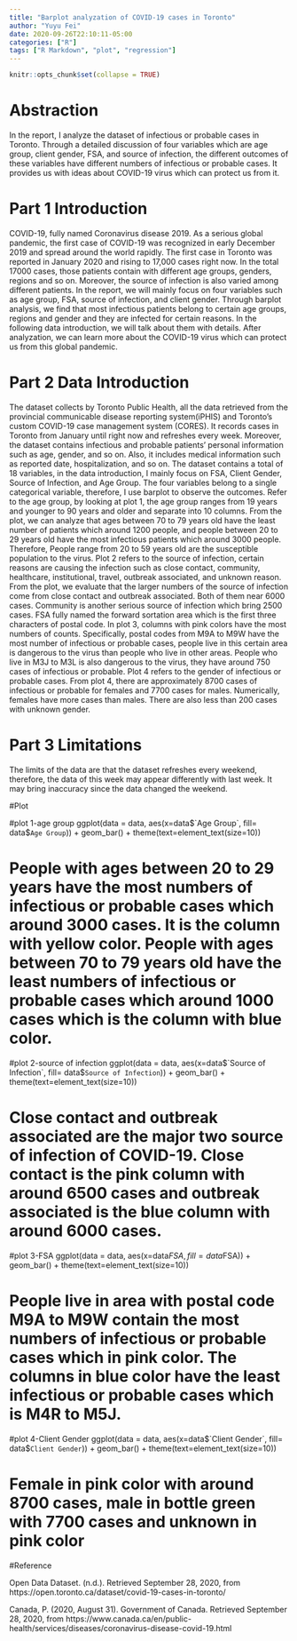 ```yaml
---
title: "Barplot analyzation of COVID-19 cases in Toronto"
author: "Yuyu Fei"
date: 2020-09-26T22:10:11-05:00
categories: ["R"]
tags: ["R Markdown", "plot", "regression"]
---
```


```r
knitr::opts_chunk$set(collapse = TRUE)
```
# Abstraction
In the report, I analyze the dataset of infectious or probable cases in Toronto. Through a detailed discussion of four variables which are age group, client gender, FSA, and source of infection, the different outcomes of these variables have different numbers of infectious or probable cases. It provides us with ideas about COVID-19 virus which can protect us from it.


# Part 1 Introduction
COVID-19, fully named Coronavirus disease 2019. As a serious global pandemic, the first case of COVID-19 was recognized in early 
December 2019 and spread around the world rapidly. The first case in Toronto was reported in January 2020 and rising to 17,000 cases right now. 
In the total 17000 cases, those patients contain with different age groups, genders, regions and so on. Moreover, the source of infection is also varied among different patients. In the report, we will mainly focus on four variables such as age group, FSA, source of infection, and client gender. Through barplot analysis, we find that most infectious patients belong to certain age groups, regions and gender and they are infected for certain reasons. In the following data introduction, we will talk about them with details. After analyzation, we can learn more about the COVID-19 virus which can protect us from this global pandemic.


# Part 2 Data Introduction
The dataset collects by Toronto Public Health, all the data retrieved from the provincial communicable disease reporting system(iPHIS) and Toronto's custom COVID-19 case management system (CORES). It records cases in Toronto from January until right now and refreshes every week. Moreover, the dataset contains infectious and probable patients' personal information such as age, gender, and so on. Also, it includes medical information such as reported date, hospitalization, and so on. The dataset contains a total of 18 variables, in the data introduction, I mainly focus on FSA, Client Gender, Source of Infection, and Age Group. The four variables belong to a single categorical variable, therefore, I
use barplot to observe the outcomes. Refer to the age group, by looking at plot 1, the age group ranges from 19 years and younger to 90 years and older and separate into 10 columns. From the plot, we can analyze that ages between 70 to 79 years old have the least number of patients which around 1200 people, and people between 20 to 29 years old have the most infectious patients which around 3000 people. Therefore, People range from 20 to 59 years old are the susceptible population to the virus. Plot 2 refers to the source of infection, certain reasons are causing the infection such as close contact, community, healthcare, institutional, travel, outbreak associated, and unknown reason. From the plot, we evaluate that the larger numbers of the source of infection come from close contact and outbreak associated. Both of them near 6000 cases. Community is another serious source of infection which bring 2500 cases. FSA fully named the forward sortation area which is the first three characters of postal code. In plot 3, columns with pink colors have the most numbers of counts. Specifically, postal codes from M9A to M9W have the most number of infectious or probable cases, people live in this certain area is dangerous to the virus than people who live in other areas. People who live in M3J to M3L is also dangerous to the virus, they have around 750 cases of infectious or probable. Plot 4 refers to the gender of infectious or probable cases. From plot 4, there are approximately 8700 cases of infectious or probable for females and 7700 cases for males. Numerically, females have more cases than males. There are also less than 200 cases with unknown gender. 


# Part 3 Limitations
The limits of the data are that the dataset refreshes every weekend, therefore, the data of this week may appear differently with last week. It may bring inaccuracy since the data changed the weekend.


#Plot

#plot 1-age group
ggplot(data = data, aes(x=data$`Age Group`, fill= data$`Age Group`)) + geom_bar() + theme(text=element_text(size=10))

# People with ages between 20 to 29 years have the most numbers of infectious or probable cases which around 3000 cases. It is the column with yellow color. People with ages between 70 to 79 years old have the least numbers of infectious or probable cases which around 1000 cases which is the column with blue color.


#plot 2-source of infection
ggplot(data = data, aes(x=data$`Source of Infection`, fill= data$`Source of Infection`)) + geom_bar() + theme(text=element_text(size=10))

# Close contact and outbreak associated are the major two source of infection of COVID-19. Close contact is the pink column with around 6500 cases and outbreak associated is the blue column with around 6000 cases. 

#plot 3-FSA
ggplot(data = data, aes(x=data$FSA, fill= data$FSA)) + geom_bar() + theme(text=element_text(size=10))

# People live in area with postal code M9A to M9W contain the most numbers of infectious or probable cases which in pink color. The columns in blue color have the least infectious or probable cases which is M4R to M5J.

#plot 4-Client Gender 
ggplot(data = data, aes(x=data$`Client Gender`, fill= data$`Client Gender`)) + geom_bar() + theme(text=element_text(size=10))

# Female in pink color with around 8700 cases, male in bottle green with 7700 cases and unknown in pink color




#Reference

Open Data Dataset. (n.d.). Retrieved September 28, 2020, from https://open.toronto.ca/dataset/covid-19-cases-in-toronto/

Canada, P. (2020, August 31). Government of Canada. Retrieved September 28, 2020, from https://www.canada.ca/en/public-health/services/diseases/coronavirus-disease-covid-19.html
